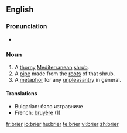 ==English==

===Pronunciation===
* {{SAMPA|/br\`ai3r\`/}}

===Noun===
{{en-noun}}

# A [[thorny]] [[Mediterranean]] [[shrub]].
# A [[pipe]] made from the [[root]]s of that shrub.
# A [[metaphor]] for any [[unpleasantry]] in general.

====Translations====
{{trans-top|A thorny Mediterranean shrub}}
{{trans-mid}}
{{trans-bottom}}

{{trans-top|A pipe made from the roots of that shrub}}
{{trans-mid}}
{{trans-bottom}}

{{trans-top|A metaphor for any unpleasantry in general}}
{{trans-mid}}
{{trans-bottom}}

{{checktrans-top}}
* Bulgarian: бяло изтравниче 
* French: [[bruyère]] {{f}} (1)
{{trans-bottom}}

[[fr:brier]]
[[io:brier]]
[[hu:brier]]
[[te:brier]]
[[vi:brier]]
[[zh:brier]]